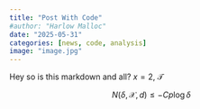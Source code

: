 ```yaml
---
title: "Post With Code"
#author: "Harlow Malloc"
date: "2025-05-31"
categories: [news, code, analysis]
image: "image.jpg"
---
```


Hey so is this markdown and all? $x = 2$, $\mathcal{T}$

$$
N(\delta, \mathcal{X}, d) \leq -Cp\log \delta
$$
